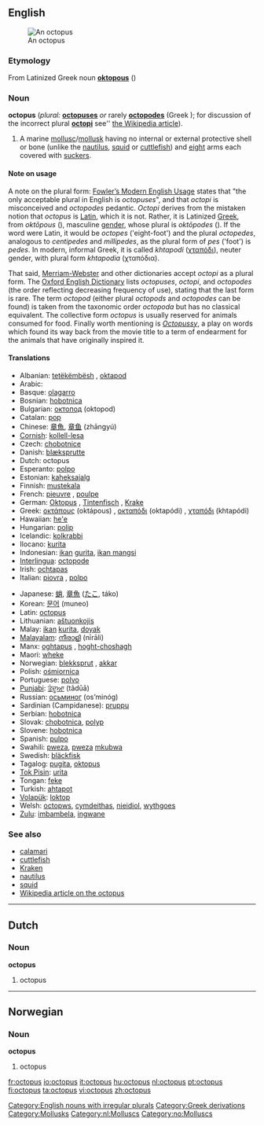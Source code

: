 ==English==
[[Image:Southern Blue-ringed Octopus Pengo.jpg|thumb|An octopus]]
===Etymology===
From Latinized Greek noun '''[[oktopous]]''' ({{Unicode|[[ὀκτώπους]]}}) {{m}}

===Noun===
'''octopus''' (''plural:'' '''[[octopuses]]''' ''or'' rarely '''[[octopodes]]''' (Greek {{Unicode|ὀκτώποδες}}); for discussion of the incorrect plural '''[[octopi]]''' see'' [[w:Octopus#Plural|the Wikipedia article]]).

#A marine [[mollusc]]/[[mollusk]] having no internal or external protective shell or bone (unlike the [[nautilus]], [[squid]] or [[cuttlefish]]) and [[eight]] arms each covered with [[sucker]]s.

====Note on usage====

A note on the plural form: [[w:Fowler's Modern English Usage|Fowler’s Modern English Usage]] states that "the only acceptable plural in English is ''octopuses''", and that ''octopi'' is misconceived and ''octopodes'' pedantic. ''Octopi'' derives from the mistaken notion that ''octopus'' is [[Latin]], which it is not. Rather, it is Latinized [[Greek]], from ''oktōpous'' ({{Unicode|[[ὀκτώπους]]}}), masculine [[gender]], whose plural is ''oktōpodes'' ({{Unicode|ὀκτώποδες}}). If the word were Latin, it would be ''octopes'' ('eight-foot') and the plural ''octopedes'', analogous to ''centipedes'' and ''millipedes'', as the plural form of ''pes'' ('foot') is ''pedes''. In modern, informal Greek, it is called ''khtapodi'' ([[χταπόδι]]), neuter gender, with plural form ''khtapodia'' (χταπόδια).

That said, [[Merriam-Webster]] and other dictionaries accept ''octopi'' as a plural form. The [[Oxford English Dictionary]] lists ''octopuses'', ''octopi'', and ''octopodes'' (the order reflecting decreasing frequency of use), stating that the last form is rare. The term ''octopod'' (either plural ''octopods'' and ''octopodes'' can be found) is taken from the taxonomic order ''octopoda'' but has no classical equivalent. The collective form ''octopus'' is usually reserved for animals consumed for food. Finally worth mentioning is ''[[Octopussy]]'', a play on words which found its way back from the movie title to a term of endearment for the animals that have originally inspired it.

====Translations====
{{top}}
*Albanian: [[tetëkëmbësh]] {{m}}, [[oktapod]] {{m}} 
*Arabic: {{ARchar|[[أخطبوط]]}} {{Unicode|(’uχʈubūʈ)}}
*Basque: [[olagarro]]
*Bosnian: [[hobotnica]] {{f}}
*Bulgarian: [[октопод]] (oktopod)
*Catalan: [[pop#Catalan|pop]] {{m}}
*Chinese: [[章魚]], [[章鱼]] (zhāngyú)
*[[Cornish]]: [[kollell-lesa]] {{f}}
*Czech: [[chobotnice]]
*Danish: [[blæksprutte]] {{c}}
*Dutch: octopus
*Esperanto: [[polpo]]
*Estonian: [[kaheksajalg]]
*Finnish: [[mustekala]]
*French: [[pieuvre]] {{f}}, [[poulpe]] {{m}}
*German: [[Oktopus]] {{m}}, [[Tintenfisch]] {{m}}, [[Krake]] {{f}}
*Greek: [[οκτάπους]] (oktápous) {{m}}, [[οκταπόδι]] (oktapódi) {{n}}, [[χταπόδι]] (khtapódi) {{n}}
*Hawaiian: [[he'e]]
*Hungarian: [[polip]]
*Icelandic: [[kolkrabbi]] {{m}}
*Ilocano: [[kurita]]
*Indonesian: [[ikan]] [[gurita]], [[ikan mangsi]]
*[[Interlingua]]: [[octopode]]
*Irish: [[ochtapas]]
*Italian: [[piovra]] {{f}}, [[polpo]] {{m}}
{{mid}}
*Japanese: [[蛸]], [[章魚]] ([[たこ]], táko)
*Korean: [[문어]] (muneo)
*Latin: [[octopus#Latin|octopus]] {{m}}
*Lithuanian: [[aštuonkojis]]
*Malay: [[ikan]] [[kurita]], [[doyak]]
*[[Malayalam]]: [[നീരാളി]] (nīrāli)
*Manx: [[oghtapus]] {{m}}, [[hoght-choshagh]] {{m}}
*Maori: [[wheke]]
*Norwegian: [[blekksprut]] {{m}}, [[akkar]] {{m}}
*Polish: [[ośmiornica]] {{f}}
*Portuguese: [[polvo]] {{m}}
*[[Punjabi]]: [[ਤੰਦੂਆ]] (tãdūā)
*Russian: [[осьминог]] (os’minóg) {{m}}
*Sardinian (Campidanese): [[pruppu]] {{m}}
*Serbian: [[hobotnica]]
*Slovak: [[chobotnica]], [[polyp#Slovak|polyp]]
*Slovene: [[hobotnica]] {{f}}
*Spanish: [[pulpo]] {{m}}
*Swahili: [[pweza]], [[pweza]] [[mkubwa]]
*Swedish: [[bläckfisk]]
*Tagalog: [[pugita]], [[oktopus]]	 
*[[Tok Pisin]]: [[urita]]
*Tongan: [[feke]]
*Turkish: [[ahtapot]]	 
*[[Volapük]]: [[loktop]]	 
*Welsh: [[octopws]], [[cymdeithas]], [[nieidiol]], [[wythgoes]]
*[[Zulu]]: [[imbambela]], [[ingwane]]
{{bottom}}

===See also===
*[[calamari]]
*[[cuttlefish]]
*[[Kraken]]
*[[nautilus]]
*[[squid]]
*[[w:Octopus|Wikipedia article on the octopus]]

----

==Dutch==
===Noun===
'''octopus'''

#octopus

----
==Norwegian==
===Noun===
'''octopus'''

#octopus

[[Category:English nouns with irregular plurals]]
[[Category:Greek derivations]]
[[Category:Mollusks]]
[[Category:nl:Molluscs]]
[[Category:no:Molluscs]]

[[fr:octopus]]
[[io:octopus]]
[[it:octopus]]
[[hu:octopus]]
[[nl:octopus]]
[[pt:octopus]]
[[fi:octopus]]
[[ta:octopus]]
[[vi:octopus]]
[[zh:octopus]]
